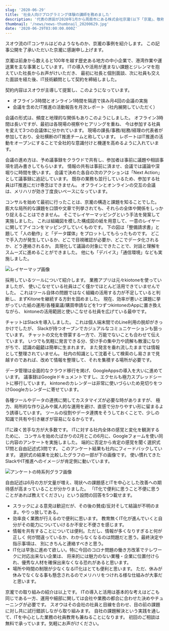 ```yaml
---
slug: '2020-06-29'
title: '社会人向けプログラミング体験の講師を務めました'
description: '代表の原田が2020年1月から周南市にある株式会社京瀧(以下「京瀧」、敬称略) にIT技術顧問として携わっています。 '
thumbnail: '/news/news-thumbnail_20200629.jpg'
date: '2020-06-29T03:00:00.000Z'
---
```


スオウ流のITコンサルはどのようなものか、京瀧の事例を紹介します。
この記事公開を了承いただいた京瀧に感謝申し上げます。

京瀧は前身から数えると100年を越す歴史ある地方の中小企業で、港湾作業や運送業を主な事業としています。
 ITの導入や活用が進まない課題とジレンマを抱えていた社長からお声がけいただき、
 最初に社長と個別面談、次に社員も交えた面談を経た後、IT技術顧問として契約を締結しました。

契約内容はスオウが主導して提案し、このようになっています。
- オフライン3時間とオンライン1時間を隔週で挟み月4回の会議の実施
- 会議を含めたIT推進の活動報告を月次レポート（社内展開していただく）

会議の形式は、頻度と地理的な関係もありこのようにしました。
オフライン3時間は長いですが、最初は各現場の視察やヒアリングを重ね、 今は参加する社員を変えて3つの会議体に分かれています。
現場の課長/事務/総務/経理の代表者が参加しており、全社横断のIT推進チームと称しています。
 レポートはIT推進の活動をオープンにすることで全社的な意識付けと機運を高めるように入れています。

会議の進め方は、予め議事録をクラウドで共有し、参加者は事前に議題や相談事項を読み書きしてもらいます。
情報の共有は事前に済ませ、会議では議論や深堀りに時間を使います。
会議で決めた各自の次のアクションは「Next Action」として議事録に追記しています。
 既存の業務も並行しているため、参加する社員はIT推進にだけ専念はできません。
 オフラインとオンラインの交互の会議は、メリハリが効き丁度良いペースになっています。

コンサルを始めて最初に行ったことは、京瀧の構造と課題を知ることでした。
 膨大な局所的な課題を口頭や文章で列挙されても、それらの全体や関係をしっかり捉えることはできません。
  そこでレイヤーマッピングという手法を発案して実施しました。
	これは組織図を模した構成図の紙を用意して、一意のレイヤーに関してアイコンをマッピングしていくものです。
	下の図は「整備請求書」と題して「人の動作」と「データ媒体」をプロットしてもらったものです。
	どこで手入力が発生しているか、どこで目視確認が必要か、どこでデータ化されるか、どう連絡されるか。
	具現化して議論の対象にできたことで、対話と理解をスムーズに進めることができました。
	他にも「デバイス」「通信環境」なども実施しました。

![レイヤーマップ画像](/news/news-image_20200629-1.jpg)

採用しているツールについて紹介します。
業務アプリは元々kiotoneを使っていましたが、 使いこなせている社員はごく僅かでほとんど活用できていませんでした。
これはツール自体の問題ではなく組織の活用する力が不足していると判断し、まずKitoneを継続する方針を固めました。
現在、効率が悪いと課題に挙がっていた紙の運用/各種稟議/購買申請などを1つずつkintoneのAppに置き換えながら、
kintoneの活用範囲と使いこなせる社員を広げている最中です。

チャットはSlackを導入しました。
これは個人端末間でのLine利用の脱却がきっかけでしたが、 Slackが持つオープンでカジュアルなコミュニケーションも狙っています。
 チャットの文化を啓蒙する一方で、万能でないことも合わせて伝えています。
 いつでも気軽に発言できる分、受け手の集中力や読解も散漫になりがちで、認識の齟齬は簡単に生まれます。
  また発言を垂れ流したままでは情報として整理されていません。
	社内の知識として沈着そして検索のし易さまで見越すのであれば、改めて情報を整理して、それを集積する場所が必要です。

データ管理は全面的なクラウド移行を掲げ、GoogleAppsの導入を大いに進めています。
議事録はGoogleドキュメントですし、エクセルも極力スプレッドシートに移行しています。
kintoneのカレンダーは非常に使いづらいため見切りをつけGoogleカレンダーに寄せています。

各種ツールやデータの連携に関してカスタマイズが必要な時がありますが、
極力、局所的な作り込みや属人的な運用を避け、直感で分かりやすい形に留まるよう誘導しています。
 ツールの役割やデータ連携をそうしておくことで、少しの知識で共有や引き継ぎが容易になるからです。

ITに疎く苦手な方が大多数です。
ITに対する社内全体の感覚と変化を観測するために、 コンサルを始めたばかりの2月とこの6月に、Googleフォームを使い同じ内容のアンケートを実施しました。
端的に否定から肯定の感覚を聞く選択式17問と自由記述式3問です。
このアンケート結果も社内にフィードバックしています。 選択式の結果を比較したグラフの一部が下の画像です。
使い慣れてきたSlackやIT推進へのイメージが肯定側に動いています。

![アンケートの時系列グラフ画像](/news/news-image_20200629-2.png)

自由記述は6月の方が文量が増え、現状への課題感とITを中心とした改善への期待感が高まっていることが分かりました。
「IT化で便利に思うこと不便に思うことがあれば教えてください」という設問の回答を5つ載せます。

- スラックによる意見は歓迎だが、その後の賛成/反対そして結論が不明のまま。やりっ放しである。
- 効率良く業務が行えるので便利に思います。 教育無くIT化が進んでいくと自分がその能力についていけるか不安と不便さを感じます。
- 情報を共有することについては便利。ただし、情報が多くなりすぎると何が正しく 何が間違っているか、わからなくなるのは問題だと思う。最終決定や指示事項は、 別にきちんと連絡すべきと思う。
- IT化は早急に進めて欲しい。特に今回のコロナ問題の働き方改革でテレワークに対応出来ない企業は、 将来的には魅力のない業種・企業に位置付けられ、優秀な人材を確保出来なくなる恐れがあると思います。
- 場所や時間の制限が少なくなるIT化はとても便利と思います。 ただ、休みが休みでなくなる事も懸念されるのでメリハリをつけれる様な仕組みが大事だと思います。

京瀧での取り組みの紹介は以上です。
ITの導入と活用は基本的な考えはどこも同じである一方、運用や細部に関しては会社や業務の都合に合わせた決めやチューニングが必要です。
 スオウはその会社の社員と目線を合わせ、目の前の課題に対し共に試行錯誤しながら取り組みます。
 自社の課題解決という実践を通して、ITを中心とした業務の社員教育も兼ねることになります。
 初回のご相談は無料で承っています。気軽にお声がけください。
